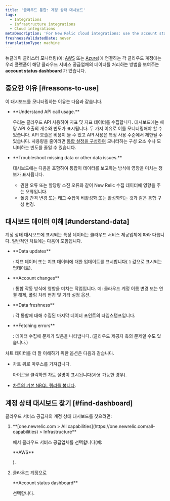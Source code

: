 ```yaml
---
title: '클라우드 통합: 계정 상태 대시보드'
tags:
  - Integrations
  - Infrastructure integrations
  - Cloud integrations
metaDescription: 'For New Relic cloud integrations: use the account status dashboard to understand how your cloud service is using APIs and transmitting data.'
freshnessValidatedDate: never
translationType: machine
---
```


뉴클레릭 클러스터 모니터링(예: [AWS](/docs/integrations/amazon-integrations/get-started/connect-aws-infrastructure) 또는 [Azure](/docs/integrations/microsoft-azure-integrations/getting-started/introduction-azure-monitoring-integrations))에 연결하는 각 클라우드 계정에는 우리 플랫폼이 해당 클라우드 서비스 공급업체의 데이터를 처리하는 방법을 보여주는 <DNT>**account status dashboard**</DNT> 가 있습니다.

## 중요한 이유 [#reasons-to-use]

이 대시보드를 모니터링하는 이유는 다음과 같습니다.

* <DNT>
    **Understand API call usage.**
  </DNT>

  우리는 클라우드 API 사용하여 지표 및 지표 데이터를 수집합니다. 대시보드에는 해당 API 호출의 개수와 빈도가 표시됩니다. 두 가지 이유로 이를 모니터링해야 할 수 있습니다. API 호출은 비용이 들 수 있고 API 사용은 특정 사용 수준에서 제한될 수 있습니다. 사용량을 줄이려면 [통합 설정을 구성하여](/docs/integrations/new-relic-integrations/getting-started/configure-polling-frequency-data-collection-cloud-integrations) 모니터하는 구성 요소 수나 모니터하는 빈도를 줄일 수 있습니다.

* <DNT>
    **Troubleshoot missing data or other data issues.**
  </DNT>

  대시보드에는 다음을 포함하여 통합이 데이터를 보고하는 방식에 영향을 미치는 정보가 표시됩니다.

  * 권한 오류 또는 할당량 소진 오류와 같이 New Relic 수집 데이터에 영향을 주는 오류입니다.
  * 폴링 간격 변경 또는 태그 수집이 비활성화 또는 활성화되는 것과 같은 통합 구성 변경.

## 대시보드 데이터 이해 [#understand-data]

계정 상태 대시보드에 표시되는 특정 데이터는 클라우드 서비스 제공업체에 따라 다릅니다. 일반적인 차트에는 다음이 포함됩니다.

* <DNT>
    **Data updates**
  </DNT>

  : 지표 데이터 또는 지표 데이터에 대한 업데이트를 표시합니다( `1` 값으로 표시되는 업데이트).

* <DNT>
    **Account changes**
  </DNT>

  : 통합 작동 방식에 영향을 미치는 작업입니다. 예: 클라우드 계정 이름 변경 또는 연결 해제, 폴링 처리 변경 및 기타 설정 옵션.

* <DNT>
    **Data freshness**
  </DNT>

  : 각 통합에 대해 수집된 마지막 데이터 포인트의 타임스탬프입니다.

* <DNT>
    **Fetching errors**
  </DNT>

  : 데이터 수집에 문제가 있음을 나타냅니다. (클라우드 제공자 측의 문제일 수도 있습니다.)

차트 데이터를 더 잘 이해하기 위한 옵션은 다음과 같습니다.

* 차트 위로 마우스를 가져갑니다.

  <Icon name="fe-help-circle"/>

  아이콘을 클릭하면 차트 설명이 표시됩니다(사용 가능한 경우).

* [차트의 기본 NRQL 쿼리를 봅니다](/docs/new-relic-solutions/new-relic-one/introduction-new-relic-platform).

## 계정 상태 대시보드 찾기 [#find-dashboard]

클라우드 서비스 공급자의 계정 상태 대시보드를 찾으려면:

1. <DNT>
     **[one.newrelic.com > All capabilities](https://one.newrelic.com/all-capabilities) > Infrastructure**
   </DNT>

   에서 클라우드 서비스 공급업체를 선택합니다(예:

   <DNT>
     **AWS**
   </DNT>

   ).

2. 클라우드 계정으로

   <DNT>
     **Account status dashboard**
   </DNT>

   선택합니다.
